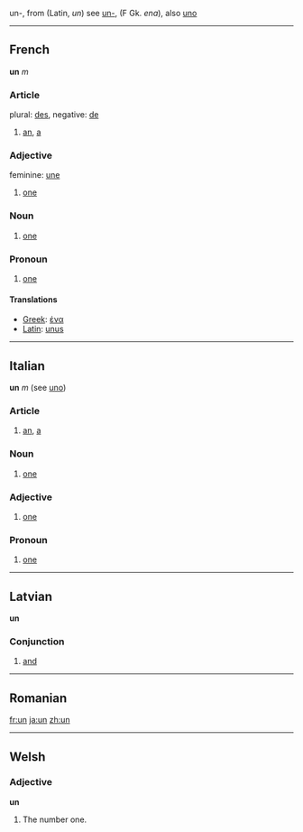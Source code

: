 un-, from (Latin, ''un'') see [[un-]], (F Gk. ''ena''), also [[uno]]

----

==French== 
'''un''' ''m''
===Article===
plural: [[des]], negative: [[de]]
# [[an]], [[a]]

===Adjective===
feminine: [[une]]
# [[one]]

===Noun===
# [[one]]

===Pronoun===

#[[one]]

====Translations====
*[[Greek]]: [[ένα]]
*[[Latin]]: [[unus]]

----

==Italian==
'''un''' ''m'' (see [[uno]])
===Article===
# [[an]], [[a]]

===Noun===
# [[one]]

===Adjective===
# [[one]]

===Pronoun===

# [[one]]

----

==Latvian==
'''un'''
===Conjunction===

# [[and]]

----

==Romanian==
[[fr:un]] [[ja:un]] [[zh:un]]

----

==Welsh==
===Adjective===
'''un'''
# The number one.